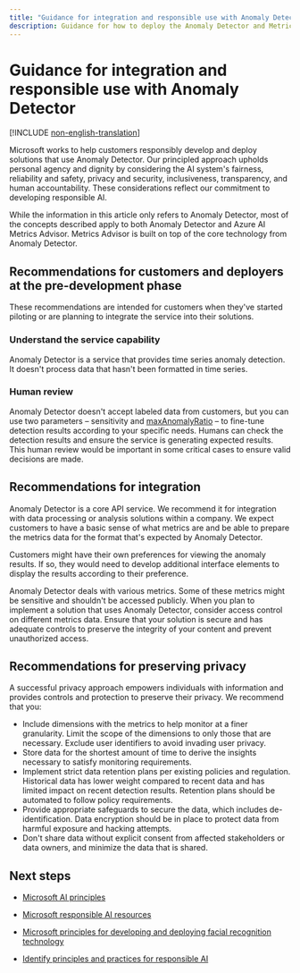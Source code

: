 ```yaml
---
title: "Guidance for integration and responsible use with Anomaly Detector and Metrics Advisor"
description: Guidance for how to deploy the Anomaly Detector and Metrics Advisor responsibly, based on the knowledge and understanding from the team that created this product.
---
```


# Guidance for integration and responsible use with Anomaly Detector

[!INCLUDE [non-english-translation](../includes/non-english-translation)]

Microsoft works to help customers responsibly develop and deploy solutions that use Anomaly Detector. Our principled approach upholds personal agency and dignity by considering the AI system's fairness, reliability and safety, privacy and security, inclusiveness, transparency, and human accountability. These considerations reflect our commitment to developing responsible AI.

<Note>
While the information in this article only refers to Anomaly Detector, most of the concepts described apply to both Anomaly Detector and Azure AI Metrics Advisor. Metrics Advisor is built on top of the core technology from Anomaly Detector.
</Note>

## Recommendations for customers and deployers at the pre-development phase

These recommendations are intended for customers when they've started piloting or are planning to integrate the service into their solutions.

### Understand the service capability

Anomaly Detector is a service that provides time series anomaly detection. It doesn't process data that hasn't been formatted in time series.

### Human review

Anomaly Detector doesn't accept labeled data from customers, but you can use two parameters – sensitivity and [maxAnomalyRatio](/azure/ai-foundry/responsible-ai/anomaly-detector/transparency-note#introduction-to-anomaly-detector) – to fine-tune detection results according to your specific needs.
Humans can check the detection results and ensure the service is generating expected results. This human review would be important in some critical cases to ensure valid decisions are made.

## Recommendations for integration

Anomaly Detector is a core API service. We recommend it for integration with data processing or analysis solutions within a company. We expect customers to have a basic sense of what metrics are and be able to prepare the metrics data for the format that's expected by Anomaly Detector.

Customers might have their own preferences for viewing the anomaly results. If so, they would need to develop additional interface elements to display the results according to their preference.

Anomaly Detector deals with various metrics. Some of these metrics might be sensitive and shouldn't be accessed publicly. When you plan to implement a solution that uses Anomaly Detector, consider access control on different metrics data. Ensure that your solution is secure and has adequate controls to preserve the integrity of your content and prevent unauthorized access.

## Recommendations for preserving privacy

A successful privacy approach empowers individuals with information and provides controls and protection to preserve their privacy. We recommend that you:

* Include dimensions with the metrics to help monitor at a finer granularity. Limit the scope of the dimensions to only those that are necessary. Exclude user identifiers to avoid invading user privacy.
* Store data for the shortest amount of time to derive the insights necessary to satisfy monitoring requirements.
* Implement strict data retention plans per existing policies and regulation. Historical data has lower weight compared to recent data and has limited impact on recent detection results. Retention plans should be automated to follow policy requirements.
* Provide appropriate safeguards to secure the data, which includes de-identification. Data encryption should be in place to protect data from harmful exposure and hacking attempts.
* Don't share data without explicit consent from affected stakeholders or data owners, and minimize the data that is shared.

## Next steps

* [Microsoft AI principles](https://www.microsoft.com/ai/responsible-ai)

* [Microsoft responsible AI resources](https://www.microsoft.com/ai/responsible-ai-resources)

* [Microsoft principles for developing and deploying facial recognition technology](https://blogs.microsoft.com/wp-content/uploads/prod/sites/5/2018/12/MSFT-Principles-on-Facial-Recognition.pdf)

* [Identify principles and practices for responsible AI](/training/paths/responsible-ai-business-principles/)
